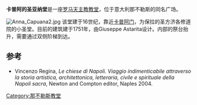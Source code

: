 {{Infobox church
| name                 = 卡普阿的圣亚纳堂
| fullname             = Chiesa di Sant'Anna a Capuana
| image                = Anna_Capuana3.jpg
| location             = 意大利那不勒斯
| coordinates          = {{coord|40.855741|14.265420|region:IT_type:landmark|display=title}}
| denomination         = [[罗马天主教|罗马天主教]]
| architectural type   =[[教堂|教堂]]
| style                =[[巴洛克建筑|巴洛克建筑]]
}}
'''卡普阿的圣亚纳堂'''是一座[[罗马天主教|罗马天主教]][[教堂|教堂]]，位于意大利那不勒斯的同名广场。

[[Image:Anna_Capuana2.jpg|thumb]]
该堂建于16世纪，靠近[[卡普阿门|卡普阿门]]，为保拉的圣方济各修道院的小圣堂。目前的建筑建于1751年，由Giuseppe Astarita设计。内部的祭台抬升，需要通过双侧阶梯到达。

==参考==
* Vincenzo Regina, ''Le chiese di Napoli. Viaggio indimenticabile attraverso la storia artistica, architettonica, letteraria, civile e spirituale della Napoli sacra'', Newton and Compton editor, Naples 2004.
{{那不勒斯地标}}
[[Category:那不勒斯教堂|Category:那不勒斯教堂]]
